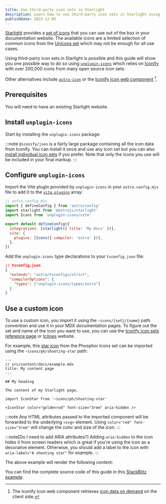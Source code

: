 ```yaml
---
title: Use third-party icon sets in Starlight
description: Learn how to use third-party icon sets in Starlight using unplugin-icons.
publishDate: 2023-12-05
---
```


[Starlight](https://starlight.astro.build) provides a [set of icons](https://starlight.astro.build/guides/components/#all-icons) that you can use out of the box in your documentation website.
The available icons are a limited selection of common icons from the [Unicons set](https://github.com/Iconscout/unicons) which may not be enough for all use cases.

Using third-party icon sets in Starlight is possible and this guide will show you one possible way to do so using [`unplugin-icons`](https://github.com/unplugin/unplugin-icons) which relies on [Iconify](https://iconify.design/) with over 200,000 icons from many open source icon sets.

Other alternatives include [`astro-icon`](https://github.com/natemoo-re/astro-icon) or the [Iconify Icon web component](https://iconify.design/docs/iconify-icon/) [^1].

[^1]: The Iconify Icon web component retrieves [icon data on demand](https://iconify.design/docs/iconify-icon/#icon-data-on-demand) on the client side.

## Prerequisites

You will need to have an existing Starlight website.

## Install `unplugin-icons`

Start by installing the `unplugin-icons` package:


<Pkg pkg="unplugin-icons @iconify/json" />

:::note
`@iconify/json` is a fairly large package containing all the icon data from Iconify. You can install it once and use any icon set but you can also [install individual icon sets](https://github.com/unplugin/unplugin-icons#install-by-icon-set) if you prefer.
Note that only the icons you use will be included in your final markup.
:::

## Configure `unplugin-icons`

Import the Vite plugin provided by `unplugin-icons` in your `astro.config.mjs` file to add it to the [`vite.plugins`](https://docs.astro.build/en/reference/configuration-reference/#vite) array:

```js ins={4,8-10}
// astro.config.mjs
import { defineConfig } from 'astro/config'
import starlight from '@astrojs/starlight'
import Icons from 'unplugin-icons/vite'

export default defineConfig({
  integrations: [starlight({ title: 'My Docs' })],
  vite: {
    plugins: [Icons({ compiler: 'astro' })],
  },
})
```

Add the `unplugin-icons` type declarations to your `tsconfig.json` file:

```json ins={4-6}
// tsconfig.json
{
  "extends": "astro/tsconfigs/strict",
  "compilerOptions": {
    "types": ["unplugin-icons/types/astro"]
  }
}
```

## Use a custom icon

To use a custom icon, you import it using the `~icons/{set}/{name}` path convention and use it in your MDX documentation pages.
To figure out the set and name of the icon you want to use, you can use the [Iconify icon sets reference page](https://icon-sets.iconify.design) or [Icônes](https://icones.js.org/) website.

For example, this [star icon](https://icon-sets.iconify.design/ph/shooting-star/) from the Phosphor Icons set can be imported using the `~icons/ph/shooting-star` path:

```mdx {10-12}
---
// src/content/docs/example.mdx
title: My content page
---

## My heading

The content of my Starlight page.

import IconStar from '~icons/ph/shooting-star'

<IconStar color="goldenrod" font-size="3rem" aria-hidden />
```

:::note
Any HTML attributes passed to the imported component will be forwarded to the underlying `<svg>` element.
Using `color="red" font-size="3rem"` will change the color and size of the icon.
:::

:::note[Do I need to add ARIA attributes?]
Adding `aria-hidden` to the icon hides it from screen readers which is great if you're using the icon as a decorative element.
Otherwise, you should add a label to the icon with `aria-label="A shooting star"` for example.
:::

The above example will render the following content:


<Example />

You can find the complete source code of this guide in this [StackBlitz example](https://stackblitz.com/edit/github-jjuyyz?file=src%2Fcontent%2Fdocs%2Findex.mdx).
